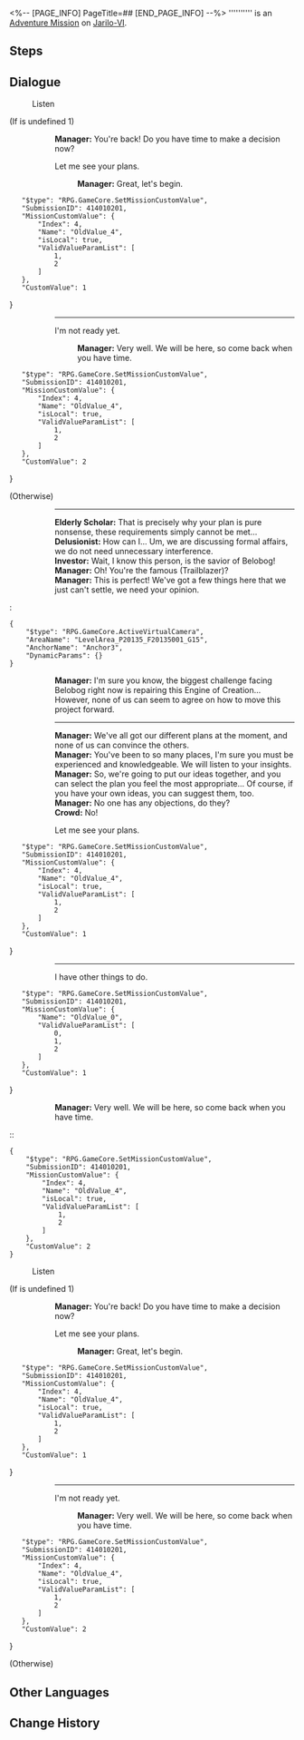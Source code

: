 <%-- [PAGE_INFO]
PageTitle=##
[END_PAGE_INFO] --%>
{{Stub|Dialogue.}}
{{Mission Infobox
|id            = 4140102
|title         = 
|image         = <!--Mission .png-->
|type          = Adventure
|event_name    = 
|chapter       = 
|requirements  = [[Trailblaze Continuance]] ''[[Future Market (II)]]'' completed
|summary       = <!--official mission summary from Fate's Atlas-->
|characters    = Crowd; Delusionist; Elderly Scholar; Investor; Manager; Trailblazer
|startLocation = [[Jarilo-VI]] - [[Pillars of Creation]]
|world         = Jarilo-VI
|area          = Pillars of Creation
|prev          = 
|next          = 
|rewards       = Shield (Item)*20; Credit*8,000
}}
'''''''''' is an [[Adventure Mission]] on [[Jarilo-VI]].

==Steps==


<!--
==Gameplay Notes==

--><!--
==Trial Character==

-->
==Dialogue==
{{Stub Dialogue}}

:{{DIcon|?}} Listen
;(If {{F|MissionCV-4140102-undefined}} is undefined 1)
::'''Manager:''' You're back! Do you have time to make a decision now?
::{{DIcon|Arrow}} Let me see your plans.
:::'''Manager:''' Great, let's begin.
::<pre>{
	"$type": "RPG.GameCore.SetMissionCustomValue",
	"SubmissionID": 414010201,
	"MissionCustomValue": {
		"Index": 4,
		"Name": "OldValue_4",
		"isLocal": true,
		"ValidValueParamList": [
			1,
			2
		]
	},
	"CustomValue": 1
}</pre>
:::----
::{{DIcon|Exit}} I'm not ready yet.
:::'''Manager:''' Very well. We will be here, so come back when you have time.
::<pre>{
	"$type": "RPG.GameCore.SetMissionCustomValue",
	"SubmissionID": 414010201,
	"MissionCustomValue": {
		"Index": 4,
		"Name": "OldValue_4",
		"isLocal": true,
		"ValidValueParamList": [
			1,
			2
		]
	},
	"CustomValue": 2
}</pre>
;(Otherwise)
::----
::'''Elderly Scholar:''' That is precisely why your plan is pure nonsense, these requirements simply cannot be met...
::<!--1-second delay-->
::'''Delusionist:''' How can I... Um, we are discussing formal affairs, we do not need unnecessary interference.
::'''Investor:''' Wait, I know this person, {{MC|f=Sh&mdash;She|m=H&mdash;He}} is the savior of Belobog!
::'''Manager:''' Oh! You're the famous (Trailblazer)?
::'''Manager:''' This is perfect! We've got a few things here that we just can't settle, we need your opinion.
:<pre>{
	"$type": "RPG.GameCore.ActiveVirtualCamera",
	"AreaName": "LevelArea_P20135_F20135001_G15",
	"AnchorName": "Anchor3",
	"DynamicParams": {}
}</pre>
::'''Manager:''' I'm sure you know, the biggest challenge facing Belobog right now is repairing this Engine of Creation... However, none of us can seem to agree on how to move this project forward.
::----
::'''Manager:''' We've all got our different plans at the moment, and none of us can convince the others.
::'''Manager:''' You've been to so many places, I'm sure you must be experienced and knowledgeable. We will listen to your insights.
::'''Manager:''' So, we're going to put our ideas together, and you can select the plan you feel the most appropriate... Of course, if you have your own ideas, you can suggest them, too.
::'''Manager:''' No one has any objections, do they?
::'''Crowd:''' No!
::{{DIcon|Arrow}} Let me see your plans.
::<pre>{
	"$type": "RPG.GameCore.SetMissionCustomValue",
	"SubmissionID": 414010201,
	"MissionCustomValue": {
		"Index": 4,
		"Name": "OldValue_4",
		"isLocal": true,
		"ValidValueParamList": [
			1,
			2
		]
	},
	"CustomValue": 1
}</pre>
:::----
::{{DIcon|Exit}} I have other things to do.
::<pre>{
	"$type": "RPG.GameCore.SetMissionCustomValue",
	"SubmissionID": 414010201,
	"MissionCustomValue": {
		"Name": "OldValue_0",
		"ValidValueParamList": [
			0,
			1,
			2
		]
	},
	"CustomValue": 1
}</pre>
:::'''Manager:''' Very well. We will be here, so come back when you have time.
::<pre>{
	"$type": "RPG.GameCore.SetMissionCustomValue",
	"SubmissionID": 414010201,
	"MissionCustomValue": {
		"Index": 4,
		"Name": "OldValue_4",
		"isLocal": true,
		"ValidValueParamList": [
			1,
			2
		]
	},
	"CustomValue": 2
}</pre>


:{{DIcon|?}} Listen
;(If {{F|MissionCV-4140102-undefined}} is undefined 1)
::'''Manager:''' You're back! Do you have time to make a decision now?
::{{DIcon|Arrow}} Let me see your plans.
:::'''Manager:''' Great, let's begin.
::<pre>{
	"$type": "RPG.GameCore.SetMissionCustomValue",
	"SubmissionID": 414010201,
	"MissionCustomValue": {
		"Index": 4,
		"Name": "OldValue_4",
		"isLocal": true,
		"ValidValueParamList": [
			1,
			2
		]
	},
	"CustomValue": 1
}</pre>
:::----
::{{DIcon|Exit}} I'm not ready yet.
:::'''Manager:''' Very well. We will be here, so come back when you have time.
::<pre>{
	"$type": "RPG.GameCore.SetMissionCustomValue",
	"SubmissionID": 414010201,
	"MissionCustomValue": {
		"Index": 4,
		"Name": "OldValue_4",
		"isLocal": true,
		"ValidValueParamList": [
			1,
			2
		]
	},
	"CustomValue": 2
}</pre>
;(Otherwise)
{{Dialogue End}}

==Other Languages==
{{Other Languages
|en   = 
|zhs  = 
|zht  = 
|ja   = 
|ko   = 
|es   = 
|fr   = 
|ru   = 
|th   = 
|vi   = 
|de   = 
|id   = 
|pt   = 
}}

==Change History==
{{Change History|1.4}}
